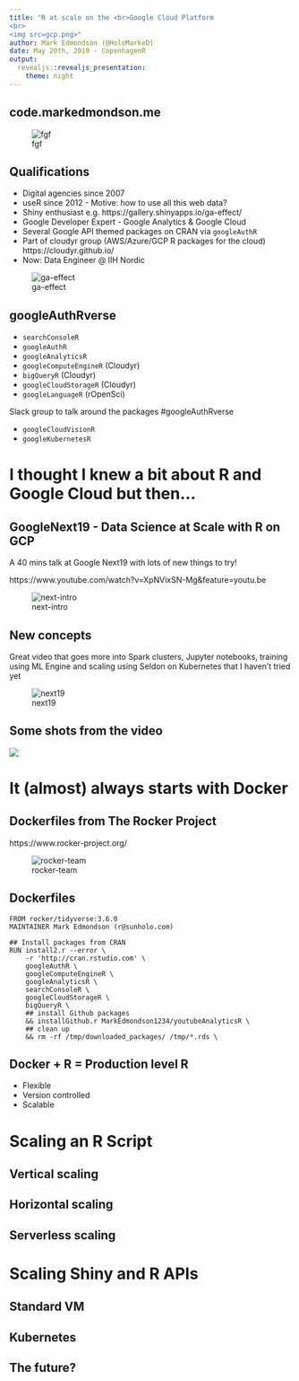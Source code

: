 ```yaml
---
title: "R at scale on the <br>Google Cloud Platform
<br>
<img src=gcp.png>"
author: Mark Edmondson (@HoloMarkeD)
date: May 20th, 2019 - CopenhagenR
output: 
  revealjs::revealjs_presentation:
    theme: night
---
```


## code.markedmondson.me

![fgf](blogpost.png)

## Qualifications

- Digital agencies since 2007
- useR since 2012 - Motive: how to use all this web data?
- Shiny enthusiast e.g. https://gallery.shinyapps.io/ga-effect/
- Google Developer Expert - Google Analytics & Google Cloud
- Several Google API themed packages on CRAN via `googleAuthR`
- Part of cloudyr group (AWS/Azure/GCP R packages for the cloud) https://cloudyr.github.io/
- Now: Data Engineer @ IIH Nordic

![ga-effect](ga-effect.png)

## googleAuthRverse

* `searchConsoleR`
* `googleAuthR`
* `googleAnalyticsR` 
* `googleComputeEngineR` (Cloudyr)  
* `bigQueryR` (Cloudyr)
* `googleCloudStorageR` (Cloudyr)
* `googleLanguageR` (rOpenSci)

Slack group to talk around the packages #googleAuthRverse 

* `googleCloudVisionR`
* `googleKubernetesR`

# I thought I knew a bit about R and Google Cloud but then...

## GoogleNext19 - Data Science at Scale with R on GCP

A 40 mins talk at Google Next19 with lots of new things to try!

https://www.youtube.com/watch?v=XpNVixSN-Mg&feature=youtu.be

![next-intro](gcp-next-r-at-scale.png)

## New concepts

Great video that goes more into Spark clusters, Jupyter notebooks, training using ML Engine and scaling using Seldon on Kubernetes that I haven't tried yet

![next19](gcp-r-next.png)

## Some shots from the video

![](next-2-gcp.png)

# It (almost) always starts with Docker



## Dockerfiles from The Rocker Project

https://www.rocker-project.org/

![rocker-team](rocker-team.png)

## Dockerfiles

```
FROM rocker/tidyverse:3.6.0
MAINTAINER Mark Edmondson (r@sunholo.com)

## Install packages from CRAN
RUN install2.r --error \ 
    -r 'http://cran.rstudio.com' \
    googleAuthR \ 
    googleComputeEngineR \ 
    googleAnalyticsR \ 
    searchConsoleR \ 
    googleCloudStorageR \
    bigQueryR \ 
    ## install Github packages
    && installGithub.r MarkEdmondson1234/youtubeAnalyticsR \
    ## clean up
    && rm -rf /tmp/downloaded_packages/ /tmp/*.rds \
```

## Docker + R = Production level R

* Flexible
* Version controlled
* Scalable


# Scaling an R Script

## Vertical scaling


## Horizontal scaling


## Serverless scaling

# Scaling Shiny and R APIs

## Standard VM

## Kubernetes

## The future?



